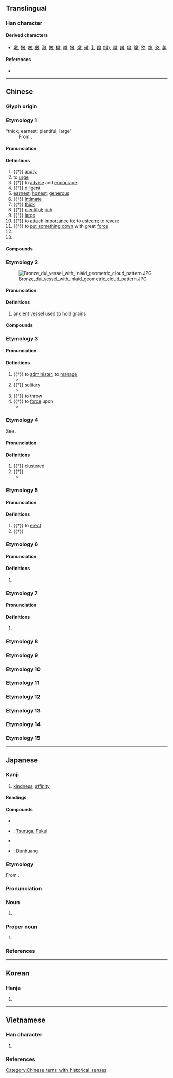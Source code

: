 {{character info}}
==Translingual==

===Han character===
{{Han char|rn=66|rad=攴|as=08|sn=12|four=08440|canj=YDOK|ids=⿰享攵}}

====Derived characters====
* [[墩]], [[撴]], [[噋]], [[獤]], [[潡]], [[憞]], [[橔]], [[暾]], [[犜]], [[燉]], [[礅]], [[𧝋]], [[鐓]] ([[镦]]), [[蹾]], [[譈]], [[驐]], [[鷻]], [[墪]], [[撉]], [[憝]], [[鐜]]

====References====
* {{Han ref|kx=0473.080|dkj=13276|dj=0826.100|hdz=21468.010|uh=6566|ud=25958|bh=B4B0|bd=46256}}

----

==Chinese==
{{zh-forms|alt=㪟,𣀦,𢼪,𠧈}}

===Glyph origin===
{{Han etym}}
{{Han compound|𦎫|攴|ls=psc<!--|ls2=ic|t1=怒呵重责-->|c1=p|c2=s|t2=hand}}

===Etymology 1===
; “thick; earnest; plentiful; large”
: From {{inh|zh|sit-pro|*(t/d)ow-n||thick}}.

{{etystub|zh}}

====Pronunciation====
{{zh-pron
|m=dūn
|c=deon1
|h=pfs=tûn
|md=dŭng
|mn=tun
|mn-t=dung1
|w=1ten
|mc=2
|oc=2+3,3
|cat=a,v,pn
}}

====Definitions====
{{zh-hanzi}}

# {{†}} [[angry]]
# to [[urge]]
# {{†}} to [[advise]] and [[encourage]]
# {{†}} [[diligent]]
# [[earnest]]; [[honest]]; [[generous]]
# {{†}} [[intimate]]
# {{†}} [[thick]]
# {{†}} [[plentiful]]; [[rich]]
# {{†}} [[large]]
# {{†}} to [[attach]] [[importance]] to; to [[esteem]]; to [[revere]]
# {{†}} to [[put down|put something down]] with great [[force]]
# {{place|zh|river|p/Shanxi}}
# {{surname|zh}}

====Compounds====
{{zh-der|厚厚敦敦|培敦|倫敦宣言|京斯敦|倫敦|可敦|倫敦鐵塔|克敦孝行|可賀敦|倫敦影展|敦煌曲子|敦請|敦打|敦厚|敦仁|敦實|敦煌石室|敦搠|敦囑|敦煌|敦樸|敦聘|敦煌壁畫|敦坐|敦品勵學|敦倫|敦世厲俗|敦蹄刷腳|溫柔敦厚|摩敦|王敦擊壺|敦煌石窟|敦促|敦敦實實|敦風厲俗|敦序|敦親睦鄰|敦睦|陪敦|開普敦|鄧虜淪敦|貝希斯敦|敦化}}

===Etymology 2===
[[File:Bronze dui vessel with inlaid geometric cloud pattern.JPG|thumb]]

====Pronunciation====
{{zh-pron
|m=duì
|c=deoi3,deoi6
|cat=n
}}

====Definitions====
{{zh-hanzi}}

# {{lb|zh|historical}} [[ancient]] [[vessel]] used to hold [[grain]]s

[[Category:Chinese_terns_with_historical_senses]]

====Compounds====
{{zh-der|敦槃}}

===Etymology 3===

====Pronunciation====
{{zh-pron
|m=duī
|c=deoi1
|mc=1
|oc=1,1
|cat=a,v
}}

====Definitions====
{{zh-hanzi}}

# {{†}} to [[administer]]; to [[manage]]
#* {{zh-x|敦{Duī} ^商 之 旅，克 咸 厥 功。|[Wu] '''disposed of''' the troops of Shang;<br>He and his men shared equally in the achievement.|ref=Shijing}}
# {{†}} [[solitary]]
#* {{zh-x|敦{Duī} 彼 獨 宿，亦 在 車 下。|And '''quietly and solitarily''' did we pass the night,<br>Under our carriages.|ref=Shijing}}
# {{†}} to [[throw]]
# {{†}} to [[force]] upon
#* {{zh-x|王事 敦{duī} 我，政事 一 埤 遺 我。|The king's business is '''thrown on''' me,<br>And the affairs of our government are left to me more and more.|ref=Shijing}}

===Etymology 4===
See {{och-l|團}}.

====Pronunciation====
{{zh-pron
|m=tuán
|c=tyun4
|mc=3
|oc=n,2
|cat=a
}}

====Definitions====
{{zh-hanzi}}

# {{†}} [[clustered]]
# {{†}} {{zh-alt-form|團|round}}
#* {{zh-x|有 敦{tuán} 瓜 苦，烝 在 栗 薪。|There were the '''round''' bitter gourds hanging,<br>From the branches of the chestnut trees.|ref=Shijing}}

===Etymology 5===

====Pronunciation====
{{zh-pron
|m=dùn
|mc=4
|cat=v,n
}}

====Definitions====
{{zh-hanzi}}

# {{†}} to [[erect]]
# {{†}} {{zh-alt-form|墩|[[mound]]}}

===Etymology 6===

====Pronunciation====
{{zh-pron
|m=dùn
|c=deon6
|cat=a
}}

====Definitions====
{{zh-hanzi}}

# {{zh-only|混敦||敦然}}

===Etymology 7===

====Pronunciation====
{{zh-pron
|m=tūn
|cat=n
}}

====Definitions====
{{zh-hanzi}}

# {{zh-only|敦恨}}

===Etymology 8===
{{zh-see|雕|v}}

===Etymology 9===
{{zh-see|燾|v}}

===Etymology 10===
{{zh-see|淳|v}}

===Etymology 11===
{{zh-see|屯|v}}

===Etymology 12===
{{zh-see|墩|ss}}

===Etymology 13===
{{zh-see|礅|ss}}

===Etymology 14===
{{zh-see|蹾|ss}}

===Etymology 15===
{{zh-see|撉|ss}}

----

==Japanese==

===Kanji===
{{ja-kanji|grade=|rs=攴08}}

# [[kindness]], [[affinity]]

====Readings====
{{ja-readings
|goon=とん, たい
|kanon=とん, たい
|kanyoon=つい
|kun=あつ-い
|nanori=あつし, つとむ
}}

====Compounds====
{{der-top|Compounds}}
* {{ja-r|敦盛|あつもり}}
* {{ja-r|敦賀|^つるが}}: [[w:Tsuruga, Fukui|Tsuruga, Fukui]]
* {{ja-r|敦厚|とんこう}}
* {{ja-r|敦煌|^とんこう}}; [[w:Dunhuang|Dunhuang]]
{{der-bottom}}

===Etymology===
{{ja-kanjitab|たい|yomi=o}}
From {{der|ja|ltc|-|sort=たい}} {{ltc-l|敦}}.

===Pronunciation===
{{ja-pron|yomi=o|たい|acc=1|acc_ref=DJR}}

===Noun===
{{ja-noun|たい}}

# {{w|dui (vessel)}}

===Proper noun===
{{ja-pos|proper|あつし|つとむ}}

# {{given name|ja|male|sort=あつし}}

===References===
<references/>

----

==Korean==

===Hanja===
{{ko-hanja|hangeul=[[돈]], [[퇴]]|eumhun=|rv=don, toe|mr=ton, t'oe|y=ton, thoy}}

# {{rfdef|ko|sort=攴08}}

----

==Vietnamese==

===Han character===
{{vi-readings|rs=攴08
|hanviet=đôn-tdcndg;tdcntd;gdhn;bonet, dun-bonet
|phienthiet=都昆 đô côn
|nom=đon-tdcndg;tdcntd;gdhn;btcn;genibrel;taberd, run-tdcndg;tdcntd;gdhn;bonet;genibrel;taberd, xôn-tdcntd;btcn;bonet, xun-gdhn;btcn;genibrel, đôn-gdhn;bonet;taberd, giun-bonet;genibrel;taberd, dun-bonet;genibrel;taberd, don-bonet;genibrel;taberd, dồn-tdcndg;tdcntd, ton-gdhn;btcn, rủn-gdhn;genibrel, gion-btcn;genibrel, chon-tdcndg, trôn-tdcndg, đun-tdcndg, dôn-gdhn, giôn-gdhn, đùn-gdhn, đũn-genibrel, dún-taberd
}}

# {{Nom form of|run|to [[tremble]]; to [[shiver]]}}

===References===
<references/>